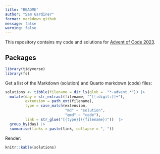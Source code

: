 ```yaml
---
title: "README"
author: "Sam Gardiner"
format: markdown_github
message: false
warning: false
---
```


This repository contains my code and solutions for [Advent of Code 2023](https://adventofcode.com/2023).

## Packages

```r
library(tidyverse)
library(fs)
```

Get a list of the Markdown (solution) and Quarto markdown (code) files:

```r
solutions <- tibble(filename = dir_ls(glob =  "*-advent.*")) |>
  mutate(day = str_extract(filename, "^[[:digit:]]+"),
         extension = path_ext(filename), 
         type = case_match(extension,
                           "md" ~ "solution",
                           "qmd" ~ "code"),
         link = str_glue("[{type}]({filename})"))  |>
  group_by(day) |>
  summarise(links = paste(link, collapse = ", "))
```

Render:

```r
knitr::kable(solutions)
```


